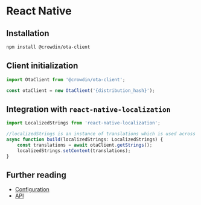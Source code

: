 # React Native

## Installation

```bash npm2yarn
npm install @crowdin/ota-client
```

## Client initialization

```typescript
import OtaClient from '@crowdin/ota-client';

const otaClient = new OtaClient('{distribution_hash}');
```

## Integration with `react-native-localization`

```typescript
import LocalizedStrings from 'react-native-localization';

//localizedStrings is an instance of translations which is used across whole application
async function build(localizedStrings: LocalizedStrings) {
    const translations = await otaClient.getStrings();
    localizedStrings.setContent(translations);
}
```

## Further reading

- [Configuration](/configuration)
- [API](/api/classes/OtaClient)
